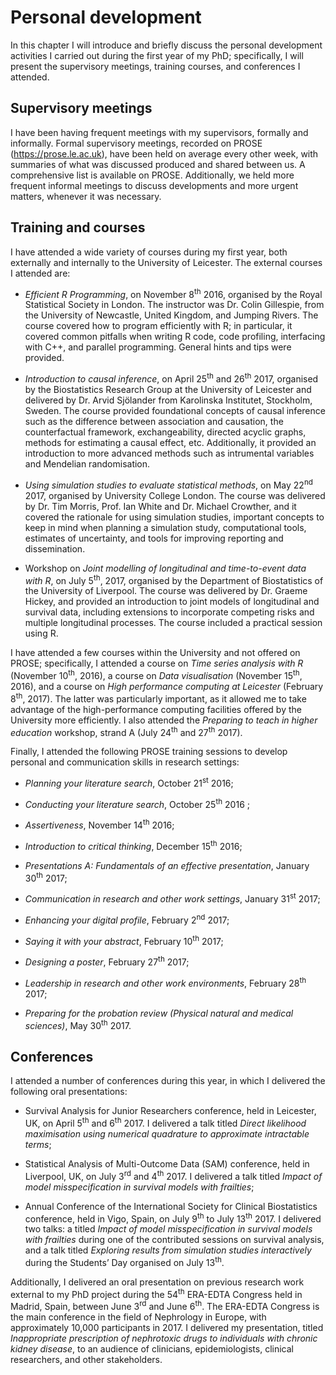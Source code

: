 # Personal development {#pdevelop}

In this chapter I will introduce and briefly discuss the personal development activities I carried out during the first year of my PhD; specifically, I will present the supervisory meetings, training courses, and conferences I attended.

## Supervisory meetings

I have been having frequent meetings with my supervisors, formally and informally. Formal supervisory meetings, recorded on PROSE ([https://prose.le.ac.uk](https://prose.le.ac.uk)), have been held on average every other week, with summaries of what was discussed produced and shared between us. A comprehensive list is available on PROSE. Additionally, we held more frequent informal meetings to discuss developments and more urgent matters, whenever it was necessary.

## Training and courses

I have attended a wide variety of courses during my first year, both externally and internally to the University of Leicester. The external courses I attended are:

- _Efficient R Programming_, on November 8^th^ 2016, organised by the Royal Statistical Society in London. The instructor was Dr. Colin Gillespie, from the University of Newcastle, United Kingdom, and Jumping Rivers. The course covered how to program efficiently with R; in particular, it covered common pitfalls when writing R code, code profiling, interfacing with C++, and parallel programming. General hints and tips were provided.

- _Introduction to causal inference_, on April 25^th^ and 26^th^ 2017, organised by the Biostatistics Research Group at the University of Leicester and delivered by Dr. Arvid Sjölander from Karolinska Institutet, Stockholm, Sweden. The course provided foundational concepts of causal inference such as the difference between association and causation, the counterfactual framework, exchangeability, directed acyclic graphs, methods for estimating a causal effect, etc. Additionally, it provided an introduction to more advanced methods such as intrumental variables and Mendelian randomisation.

- _Using simulation studies to evaluate statistical methods_, on May 22^nd^ 2017, organised by University College London. The course was delivered by Dr. Tim Morris, Prof. Ian White and Dr. Michael Crowther, and it covered the rationale for using simulation studies, important concepts to keep in mind when planning a simulation study, computational tools, estimates of uncertainty, and tools for improving reporting and dissemination.

- Workshop on _Joint modelling of longitudinal and time-to-event data with R_, on July 5^th^, 2017, organised by the Department of Biostatistics of the University of Liverpool. The course was delivered by Dr. Graeme Hickey, and provided an introduction to joint models of longitudinal and survival data, including extensions to incorporate competing risks and multiple longitudinal processes. The course included a practical session using R.

I have attended a few courses within the University and not offered on PROSE; specifically, I attended a course on _Time series analysis with R_ (November 10^th^, 2016), a course on _Data visualisation_ (November 15^th^, 2016), and a course on _High performance computing at Leicester_ (February 8^th^, 2017). The latter was particularly important, as it allowed me to take advantage of the high-performance computing facilities offered by the University more efficiently. I also attended the _Preparing to teach in higher education_ workshop, strand A (July 24^th^ and 27^th^ 2017).

Finally, I attended the following PROSE training sessions to develop personal and communication skills in research settings:

- _Planning your literature search_, October 21^st^ 2016;

- _Conducting your literature search_, October 25^th^ 2016 ;

- _Assertiveness_, November 14^th^ 2016;

- _Introduction to critical thinking_, December 15^th^ 2016;

- _Presentations A: Fundamentals of an effective presentation_, January 30^th^ 2017;

- _Communication in research and other work settings_, January 31^st^ 2017;

- _Enhancing your digital profile_, February 2^nd^ 2017;

- _Saying it with your abstract_, February 10^th^ 2017;

- _Designing a poster_, February 27^th^ 2017;

- _Leadership in research and other work environments_, February 28^th^ 2017;

- _Preparing for the probation review (Physical natural and medical sciences)_, May 30^th^ 2017.

## Conferences

I attended a number of conferences during this year, in which I delivered the following oral presentations:

- Survival Analysis for Junior Researchers conference, held in Leicester, UK, on April 5^th^ and 6^th^ 2017. I delivered a talk titled _Direct likelihood maximisation using numerical quadrature to approximate intractable terms_;

- Statistical Analysis of Multi-Outcome Data (SAM) conference, held in Liverpool, UK, on July 3^rd^ and 4^th^ 2017. I delivered a talk titled _Impact of model misspecification in survival models with frailties_;

- Annual Conference of the International Society for Clinical Biostatistics conference, held in Vigo, Spain, on July 9^th^ to July 13^th^ 2017. I delivered two talks: a titled _Impact of model misspecification in survival models with frailties_ during one of the contributed sessions on survival analysis, and a talk titled _Exploring results from simulation studies interactively_ during the Students' Day organised on July 13^th^.

Additionally, I delivered an oral presentation on previous research work external to my PhD project during the 54^th^ ERA-EDTA Congress held in Madrid, Spain, between June 3^rd^ and June 6^th^. The ERA-EDTA Congress is the main conference in the field of Nephrology in Europe, with approximately 10,000 participants in 2017. I delivered my presentation, titled _Inappropriate prescription of nephrotoxic drugs to individuals with chronic kidney disease_, to an audience of clinicians, epidemiologists, clinical researchers, and other stakeholders.
